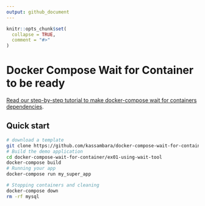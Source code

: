 ```yaml
---
output: github_document
---
```


<!-- README.md is generated from README.Rmd. Please edit that file -->

```r
knitr::opts_chunk$set(
  collapse = TRUE,
  comment = "#>"
)
```
   
# Docker Compose Wait for Container to be ready
   
[Read our step-by-step tutorial to make docker-compose wait for containers dependencies](https://www.datanovia.com/en/courses/docker-compose-wait-for-dependencies/).

   
## Quick start
  
  
```bash
# download a template
git clone https://github.com/kassambara/docker-compose-wait-for-container.git
# Build the demo application
cd docker-compose-wait-for-container/ex01-using-wait-tool
docker-compose build
# Running your app
docker-compose run my_super_app

# Stopping containers and cleaning
docker-compose down 
rm -rf mysql
```
  
  
